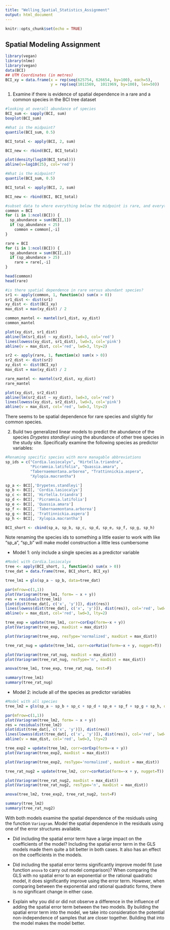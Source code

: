 ```yaml
---
title: "Welling_Spatial_Statistics_Assignment"
output: html_document
---
```


```r
knitr::opts_chunk$set(echo = TRUE)
```

## Spatial Modeling Assignment

```r
library(vegan)
library(nlme)
library(vegan)
data(BCI)
## UTM Coordinates (in metres)
BCI_xy = data.frame(x = rep(seq(625754, 626654, by=100), each=5), 
                    y = rep(seq(1011569,  1011969, by=100), len=50))
```

1) Examine if there is evidence of spatial dependence in a rare and a common
species in the BCI tree dataset


```r
#looking at overall abundance of species
BCI_sum <- sapply(BCI, sum)
boxplot(BCI_sum)

#What is the midpoint?
quantile(BCI_sum, 0.5)

BCI_total <- apply(BCI, 2, sum)

BCI_new <- rbind(BCI, BCI_total)

plot(density(log10(BCI_total)))
abline(v=log10(25), col='red')

#What is the midpoint?
quantile(BCI_sum, 0.5)

BCI_total <- apply(BCI, 2, sum)

BCI_new <- rbind(BCI, BCI_total)

#subset data to where everything below the midpoint is rare, and everything above is common
common = BCI
for (i in 1:ncol(BCI)) {
  sp_abundance = sum(BCI[,1])
  if (sp_abundance < 25)
    common = common[,-i]
}

rare = BCI
for (i in 1:ncol(BCI)) {
  sp_abundance = sum(BCI[,i])
  if (sp_abundance > 25)
    rare = rare[,-i]
}

head(common)
head(rare)

```
```r
#is there spatial dependence in rare versus abundant species?
sr1 <- apply(common, 1, function(x) sum(x > 0))
sr1_dist <- dist(sr1)
xy_dist <- dist(BCI_xy)
max_dist = max(xy_dist) / 2

common_mantel <- mantel(sr1_dist, xy_dist)
common_mantel

plot(xy_dist, sr1_dist)
abline(lm(sr1_dist ~ xy_dist), lwd=3, col='red')
lines(lowess(xy_dist, sr1_dist), lwd=3, col='pink')
abline(v = max_dist, col='red', lwd=3, lty=2)
```


```r
sr2 <- apply(rare, 1, function(x) sum(x > 0))
sr2_dist <- dist(sr2)
xy_dist <- dist(BCI_xy)
max_dist = max(xy_dist) / 2

rare_mantel <- mantel(sr2_dist, xy_dist)
rare_mantel

plot(xy_dist, sr2_dist)
abline(lm(sr2_dist ~ xy_dist), lwd=3, col='red')
lines(lowess(xy_dist, sr2_dist), lwd=3, col='pink')
abline(v = max_dist, col='red', lwd=3, lty=2)

```
There seems to be spatial dependence for rare species and slightly for common species.


2) Build two generalized linear models to predict the abundance of the species
*Drypetes standleyi* using the abundance of other tree species in the study site.
Specifically examine the following species as predictor variables:

```r
#Renaming specific species with more managable abbreviations
sp_ids = c("Cordia.lasiocalyx", "Hirtella.triandra",
           "Picramnia.latifolia", "Quassia.amara",
           "Tabernaemontana.arborea", "Trattinnickia.aspera", 
           "Xylopia.macrantha")

sp_a <- BCI[,'Drypetes.standleyi']
sp_b <- BCI[, 'Cordia.lasiocalyx']
sp_c <- BCI[, 'Hirtella.triandra']
sp_d <- BCI[, 'Picramnia.latifolia']
sp_e <- BCI[, 'Quassia.amara']
sp_f <- BCI[, 'Tabernaemontana.arborea']
sp_g <- BCI[, 'Trattinnickia.aspera']
sp_h <- BCI[, 'Xylopia.macrantha']

BCI_short <- cbind(sp_a, sp_b, sp_c, sp_d, sp_e, sp_f, sp_g, sp_h)

```
Note renaming the species ids to something a little easier to work with like
"sp_a", "sp_b" will make model construction a little less cumbersome


* Model 1: only include a single species as a predictor variable
```r
#Model with Cordia.lasiocalyx
tree <- apply(BCI_short, 1, function(x) sum(x > 0))
tree_dat = data.frame(tree, BCI_short, BCI_xy)

tree_lm1 = gls(sp_a ~ sp_b, data=tree_dat)

par(mfrow=c(1,1))
plot(Variogram(tree_lm1, form= ~ x + y)) 
res = residuals(tree_lm1)
plot(dist(tree_dat[, c('x', 'y')]), dist(res))
lines(lowess(dist(tree_dat[, c('x', 'y')]), dist(res)), col='red', lwd=2)
abline(v = max_dist, col='red', lwd=3, lty=2)

tree_exp = update(tree_lm1, corr=corExp(form=~x + y)) 
plot(Variogram(tree_exp, maxDist = max_dist))

plot(Variogram(tree_exp, resType='normalized', maxDist = max_dist))

tree_rat_nug = update(tree_lm1, corr=corRatio(form=~x + y, nugget=T))

plot(Variogram(tree_rat_nug, maxDist = max_dist))
plot(Variogram(tree_rat_nug, resType='n', maxDist = max_dist))

anova(tree_lm1, tree_exp, tree_rat_nug, test=F)

summary(tree_lm1)
summary(tree_rat_nug)
```

* Model 2: include all of the species as predictor variables
```r
#Model with all species
tree_lm2 = gls(sp_a ~ sp_b + sp_c + sp_d + sp_e + sp_f + sp_g + sp_h, data=tree_dat)

par(mfrow=c(1,1))
plot(Variogram(tree_lm2, form= ~ x + y)) 
res = residuals(tree_lm2)
plot(dist(tree_dat[, c('x', 'y')]), dist(res))
lines(lowess(dist(tree_dat[, c('x', 'y')]), dist(res)), col='red', lwd=2)
abline(v = max_dist, col='red', lwd=3, lty=2)

tree_exp2 = update(tree_lm2, corr=corExp(form=~x + y)) 
plot(Variogram(tree_exp2, maxDist = max_dist))

plot(Variogram(tree_exp2, resType='normalized', maxDist = max_dist))

tree_rat_nug2 = update(tree_lm2, corr=corRatio(form=~x + y, nugget=T))

plot(Variogram(tree_rat_nug2, maxDist = max_dist))
plot(Variogram(tree_rat_nug2, resType='n', maxDist = max_dist))

anova(tree_lm2, tree_exp2, tree_rat_nug2, test=F)

summary(tree_lm2)
summary(tree_rat_nug2)
```

With both models examine the spatial dependence of the residuals using the 
function `Variogram`. Model the spatial dependence in the residuals using one
of the error structures available. 

* Did including the spatial error term have a large impact on the coefficients
of the model?
  Including the spatial error term in the GLS models made them quite a bit better in both cases. It also has an effect on the coefficients in the models.

* Did including the spatial error terms significantly improve model fit (use 
function `anova` to carry out model comparison)?
  When comparing the GLS with no spatial error to an exponential or the rational quadratic model, it does significantly improve using the error term. However, when comparing between the exponential and rational quadratic forms, there is no significant change in either case.

* Explain why you did or did not observe a difference in the influence of adding the spatial error term between the two models.
  By building the spatial error term into the model, we take into consideration the potential non-independence of samples that are closer together. Building that into the model makes the model better.